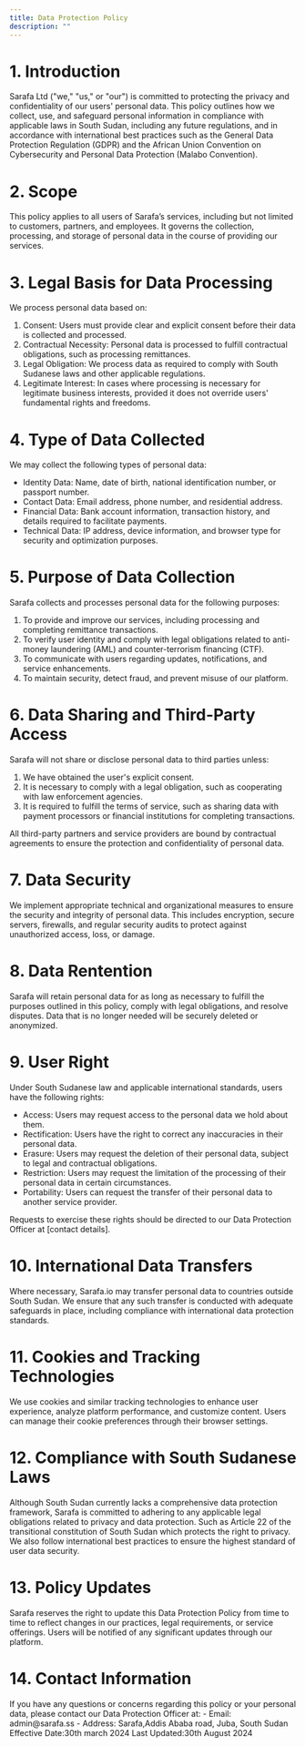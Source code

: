 ```yaml
---
title: Data Protection Policy
description: ""
---
```



<h1 className="text-lg font-semibold"> 1. Introduction </h1>
Sarafa Ltd ("we," "us," or "our") is committed to protecting the privacy and confidentiality of our users' personal data. This policy outlines how we collect, use, and safeguard personal information in compliance with applicable laws in South Sudan, including any future regulations, and in accordance with international best practices such as the General Data Protection Regulation (GDPR) and the African Union Convention on Cybersecurity and Personal Data Protection (Malabo Convention).
<h1 className="text-lg font-semibold"> 2. Scope </h1>
This policy applies to all users of Sarafa’s services, including but not limited to customers, partners, and employees. It governs the collection, processing, and storage of personal data in the course of providing our services.
<h1 className="text-lg font-semibold"> 3. Legal Basis for Data Processing </h1>
We process personal data based on:
<ol>
    <li>Consent: Users must provide clear and explicit consent before their data is collected and processed.</li>
    <li>Contractual Necessity: Personal data is processed to fulfill contractual obligations, such as processing remittances.</li>
    <li>Legal Obligation: We process data as required to comply with South Sudanese laws and other applicable regulations.</li>
    <li>Legitimate Interest: In cases where processing is necessary for legitimate business interests, provided it does not override users' fundamental rights and freedoms.</li>
</ol>
<h1 className="text-lg font-semibold"> 4. Type of Data Collected </h1>
We may collect the following types of personal data:
<ul>
    <li>Identity Data: Name, date of birth, national identification number, or passport number.</li>
    <li>Contact Data: Email address, phone number, and residential address.</li>
    <li>Financial Data: Bank account information, transaction history, and details required to facilitate payments.</li>
    <li>Technical Data: IP address, device information, and browser type for security and optimization purposes.</li>
</ul>
<h1 className="text-lg font-semibold"> 5. Purpose of Data Collection </h1>
Sarafa collects and processes personal data for the following purposes:
<ol>
    <li>To provide and improve our services, including processing and completing remittance transactions.</li>
    <li>To verify user identity and comply with legal obligations related to anti-money laundering (AML) and counter-terrorism financing (CTF).</li>
    <li>To communicate with users regarding updates, notifications, and service enhancements.</li>
    <li>To maintain security, detect fraud, and prevent misuse of our platform.</li>
</ol>
<h1 className="text-lg font-semibold"> 6. Data Sharing and Third-Party Access </h1>
Sarafa will not share or disclose personal data to third parties unless:
<ol>
    <li>We have obtained the user's explicit consent.</li>
    <li>It is necessary to comply with a legal obligation, such as cooperating with law enforcement agencies.</li>
    <li>It is required to fulfill the terms of service, such as sharing data with payment processors or financial institutions for completing transactions.</li>
</ol>
All third-party partners and service providers are bound by contractual agreements to ensure the protection and confidentiality of personal data.
<h1 className="text-lg font-semibold"> 7. Data Security </h1>
We implement appropriate technical and organizational measures to ensure the security and integrity of personal data. This includes encryption, secure servers, firewalls, and regular security audits to protect against unauthorized access, loss, or damage.
<h1 className="text-lg font-semibold"> 8. Data Rentention </h1>
Sarafa will retain personal data for as long as necessary to fulfill the purposes outlined in this policy, comply with legal obligations, and resolve disputes. Data that is no longer needed will be securely deleted or anonymized.
<h1 className="text-lg font-semibold"> 9. User Right </h1>
Under South Sudanese law and applicable international standards, users have the following rights:
<ul>
    <li> Access: Users may request access to the personal data we hold about them. </li>
    <li> Rectification: Users have the right to correct any inaccuracies in their personal data. </li>
    <li> Erasure: Users may request the deletion of their personal data, subject to legal and contractual obligations. </li>
    <li> Restriction: Users may request the limitation of the processing of their personal data in certain circumstances. </li>
    <li> Portability: Users can request the transfer of their personal data to another service provider. </li>
</ul>
Requests to exercise these rights should be directed to our Data Protection Officer at [contact details].
<h1 className="text-lg font-semibold"> 10. International Data Transfers </h1>
Where necessary, Sarafa.io may transfer personal data to countries outside South Sudan. We ensure that any such transfer is conducted with adequate safeguards in place, including compliance with international data protection standards.
<h1 className="text-lg font-semibold"> 11. Cookies and Tracking Technologies </h1>
We use cookies and similar tracking technologies to enhance user experience, analyze platform performance, and customize content. Users can manage their cookie preferences through their browser settings.
<h1 className="text-lg font-semibold"> 12. Compliance with South Sudanese Laws </h1>
Although South Sudan currently lacks a comprehensive data protection framework, Sarafa is committed to adhering to any applicable legal obligations related to privacy and data protection. Such as Article 22 of the transitional constitution of South Sudan which protects the right to privacy. We also follow international best practices to ensure the highest standard of user data security.
<h1 className="text-lg font-semibold"> 13. Policy Updates </h1>
Sarafa reserves the right to update this Data Protection Policy from time to time to reflect changes in our practices, legal requirements, or service offerings. Users will be notified of any significant updates through our platform.
<h1 className="text-lg font-semibold"> 14. Contact Information </h1>
If you have any questions or concerns regarding this policy or your personal data, please contact our Data Protection Officer at:
- Email: admin@sarafa.ss
- Address: Sarafa,Addis Ababa road, Juba, South Sudan
Effective Date:30th march 2024 Last Updated:30th August 2024